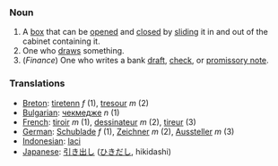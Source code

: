=== Noun ===

#A [[box]] that can be [[open]]ed and [[close]]d by [[slide|sliding]] it in and out of the cabinet containing it.
#One who [[draw]]s something.
#(''Finance'') One who writes a bank [[draft]], [[check]], or [[promissory note]].

=== Translations ===
*[[Breton]]: [[tiretenn]] ''f'' (1), [[tresour]] ''m'' (2)
*[[Bulgarian]]: [[чекмедже]] ''n'' (1)
*[[French]]: [[tiroir]] ''m'' (1), [[dessinateur]] ''m'' (2), [[tireur]] (3)
*[[German]]: [[Schublade]] ''f'' (1), [[Zeichner]] ''m'' (2), [[Aussteller]] ''m'' (3)
*[[Indonesian]]: [[laci]] <!-- not verified -->
*[[Japanese]]: [[引き出し]] ([[ひきだし]], hikidashi) <!-- not verified -->